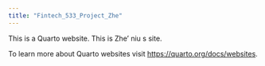 ```yaml
---
title: "Fintech_533_Project_Zhe"
---
```


This is a Quarto website.
This is Zhe' niu s site.

To learn more about Quarto websites visit <https://quarto.org/docs/websites>.
